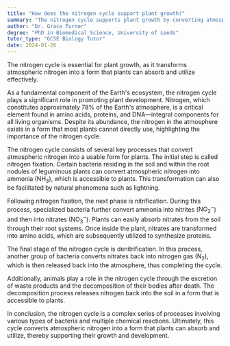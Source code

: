 ```yaml
---
title: "How does the nitrogen cycle support plant growth?"
summary: "The nitrogen cycle supports plant growth by converting atmospheric nitrogen into a form that plants can absorb and use."
author: "Dr. Grace Turner"
degree: "PhD in Biomedical Science, University of Leeds"
tutor_type: "GCSE Biology Tutor"
date: 2024-01-26
---
```


The nitrogen cycle is essential for plant growth, as it transforms atmospheric nitrogen into a form that plants can absorb and utilize effectively.

As a fundamental component of the Earth's ecosystem, the nitrogen cycle plays a significant role in promoting plant development. Nitrogen, which constitutes approximately $78\%$ of the Earth's atmosphere, is a critical element found in amino acids, proteins, and DNA—integral components for all living organisms. Despite its abundance, the nitrogen in the atmosphere exists in a form that most plants cannot directly use, highlighting the importance of the nitrogen cycle.

The nitrogen cycle consists of several key processes that convert atmospheric nitrogen into a usable form for plants. The initial step is called nitrogen fixation. Certain bacteria residing in the soil and within the root nodules of leguminous plants can convert atmospheric nitrogen into ammonia ($\text{NH}_3$), which is accessible to plants. This transformation can also be facilitated by natural phenomena such as lightning.

Following nitrogen fixation, the next phase is nitrification. During this process, specialized bacteria further convert ammonia into nitrites ($\text{NO}_2^-$) and then into nitrates ($\text{NO}_3^-$). Plants can easily absorb nitrates from the soil through their root systems. Once inside the plant, nitrates are transformed into amino acids, which are subsequently utilized to synthesize proteins.

The final stage of the nitrogen cycle is denitrification. In this process, another group of bacteria converts nitrates back into nitrogen gas ($\text{N}_2$), which is then released back into the atmosphere, thus completing the cycle.

Additionally, animals play a role in the nitrogen cycle through the excretion of waste products and the decomposition of their bodies after death. The decomposition process releases nitrogen back into the soil in a form that is accessible to plants.

In conclusion, the nitrogen cycle is a complex series of processes involving various types of bacteria and multiple chemical reactions. Ultimately, this cycle converts atmospheric nitrogen into a form that plants can absorb and utilize, thereby supporting their growth and development.
    